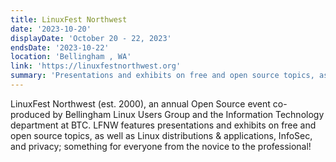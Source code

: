 ```yaml
---
title: LinuxFest Northwest
date: '2023-10-20'
displayDate: 'October 20 - 22, 2023'
endsDate: '2023-10-22'
location: 'Bellingham , WA'
link: 'https://linuxfestnorthwest.org'
summary: 'Presentations and exhibits on free and open source topics, as well as Linux distributions & applications, InfoSec, and privacy'
---
```


LinuxFest Northwest (est. 2000), an annual Open Source event co-produced by Bellingham Linux Users Group and the Information Technology department at BTC. LFNW features presentations and exhibits on free and open source topics, as well as Linux distributions & applications, InfoSec, and privacy; something for everyone from the novice to the professional!
